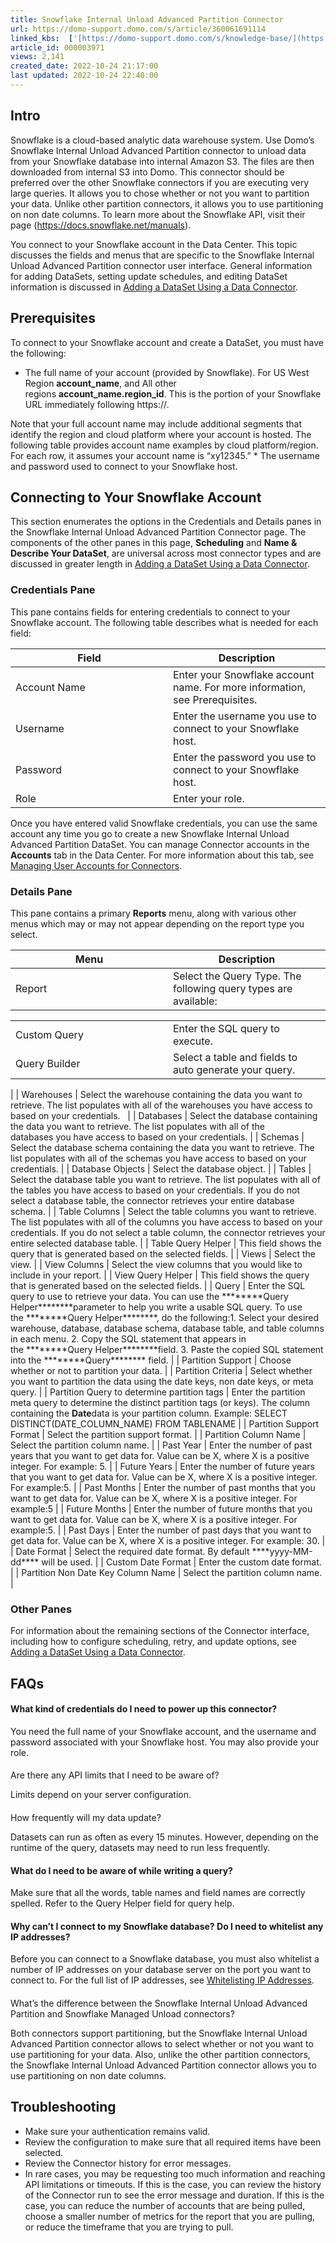 ```yaml
---
title: Snowflake Internal Unload Advanced Partition Connector
url: https://domo-support.domo.com/s/article/360061691114
linked_kbs:  ['[https://domo-support.domo.com/s/knowledge-base/](https://domo-support.domo.com/s/knowledge-base/)', '[https://domo-support.domo.com/s/](https://domo-support.domo.com/s/)', '[https://domo-support.domo.com/s/topic/0TO5w000000ZammGAC](https://domo-support.domo.com/s/topic/0TO5w000000ZammGAC)', '[https://domo-support.domo.com/s/topic/0TO5w000000ZanLGAS](https://domo-support.domo.com/s/topic/0TO5w000000ZanLGAS)', '[https://domo-support.domo.com/s/topic/0TO5w000000ZapAGAS](https://domo-support.domo.com/s/topic/0TO5w000000ZapAGAS)', '[https://domo-support.domo.com/s/article/360042926274](https://domo-support.domo.com/s/article/360042926274)', '[https://domo-support.domo.com/s/article/360042926054](https://domo-support.domo.com/s/article/360042926054)', '[https://domo-support.domo.com/s/article/360043630093](https://domo-support.domo.com/s/article/360043630093)', '[https://domo-support.domo.com/s/article/360061691114](https://domo-support.domo.com/s/article/360061691114)', '[https://domo-support.domo.com/s/topic/0TO5w000000ZapAGAS/partition-connectors](https://domo-support.domo.com/s/topic/0TO5w000000ZapAGAS/partition-connectors)', '[https://domo-support.domo.com/s/article/360043429933](https://domo-support.domo.com/s/article/360043429933)', '[https://domo-support.domo.com/s/article/360043429953](https://domo-support.domo.com/s/article/360043429953)', '[https://domo-support.domo.com/s/article/360042925494](https://domo-support.domo.com/s/article/360042925494)', '[https://domo-support.domo.com/s/article/4408174643607](https://domo-support.domo.com/s/article/4408174643607)', '[https://domo-support.domo.com/s/article/360043429913](https://domo-support.domo.com/s/article/360043429913)', '[https://domo-support.domo.com/s/login/](https://domo-support.domo.com/s/login/)']
article_id: 000003971
views: 2,141
created_date: 2022-10-24 21:17:00
last updated: 2022-10-24 22:40:00
---
```




Intro
-----


Snowflake is a cloud-based analytic data warehouse system. Use Domo's Snowflake Internal Unload Advanced Partition connector to unload data from your Snowflake database into internal Amazon S3. The files are then downloaded from internal S3 into Domo. This connector should be preferred over the other Snowflake connectors if you are executing very large queries. It allows you to chose whether or not you want to partition your data. Unlike other partition connectors, it allows you to use partitioning on non date columns. To learn more about the Snowflake API, visit their page ([https://docs.snowflake.net/manuals](https://docs.snowflake.net/manuals "https://docs.snowflake.net/manuals")).


You connect to your Snowflake account in the Data Center. This topic discusses the fields and menus that are specific to the Snowflake Internal Unload Advanced Partition connector user interface. General information for adding DataSets, setting update schedules, and editing DataSet information is discussed in [Adding a DataSet Using a Data Connector](/s/article/360042926274).


Prerequisites
-------------


To connect to your Snowflake account and create a DataSet, you must have the following:


* The full name of your account (provided by Snowflake). For US West Region **account\_name**, and All other regions **account\_name.region\_id**. This is the portion of your Snowflake URL immediately following https://.  
  
Note that your full account name may include additional segments that identify the region and cloud platform where your account is hosted. The following table provides account name examples by cloud platform/region. For each row, it assumes your account name is "xy12345."
* The username and password used to connect to your Snowflake host.


Connecting to Your Snowflake Account
------------------------------------


This section enumerates the options in the Credentials and Details panes in the Snowflake Internal Unload Advanced Partition Connector page. The components of the other panes in this page, **Scheduling** and **Name & Describe Your DataSet**, are universal across most connector types and are discussed in greater length in [Adding a DataSet Using a Data Connector](/s/article/360042926274).


### Credentials Pane


This pane contains fields for entering credentials to connect to your Snowflake account. The following table describes what is needed for each field:




| Field | Description |
| --- | --- |
| Account Name | Enter your Snowflake account name. For more information, see Prerequisites.  |
| Username | Enter the username you use to connect to your Snowflake host. |
| Password | Enter the password you use to connect to your Snowflake host. |
| Role | Enter your role. |


Once you have entered valid Snowflake credentials, you can use the same account any time you go to create a new Snowflake Internal Unload Advanced Partition DataSet. You can manage Connector accounts in the **Accounts** tab in the Data Center. For more information about this tab, see [Managing User Accounts for Connectors](/s/article/360042926054).


### Details Pane


This pane contains a primary **Reports** menu, along with various other menus which may or may not appear depending on the report type you select.




| Menu | Description |
| --- | --- |
| Report | Select the Query Type. The following query types are available:

|  |  |
| --- | --- |
| Custom Query | Enter the SQL query to execute. |
| Query Builder | Select a table and fields to auto generate your query. |

 |
| Warehouses | Select the warehouse containing the data you want to retrieve. The list populates with all of the warehouses you have access to based on your credentials.   |
| Databases | Select the database containing the data you want to retrieve. The list populates with all of the databases you have access to based on your credentials. |
| Schemas | Select the database schema containing the data you want to retrieve. The list populates with all of the schemas you have access to based on your credentials. |
| Database Objects | Select the database object. |
| Tables | Select the database table you want to retrieve. The list populates with all of the tables you have access to based on your credentials. If you do not select a database table, the connector retrieves your entire database schema. |
| Table Columns | Select the table columns you want to retrieve. The list populates with all of the columns you have access to based on your credentials. If you do not select a table column, the connector retrieves your entire selected database table. |
| Table Query Helper | This field shows the query that is generated based on the selected fields. |
| Views | Select the view. |
| View Columns | Select the view columns that you would like to include in your report. |
| View Query Helper | This field shows the query that is generated based on the selected fields. |
| Query | Enter the SQL query to use to retrieve your data. You can use the ********Query Helper********parameter to help you write a usable SQL query. To use the ********Query Helper********, do the following:1. Select your desired warehouse, database, database schema, database table, and table columns in each menu.
2. Copy the SQL statement that appears in the ********Query Helper********field.
3. Paste the copied SQL statement into the ********Query******** field.
 |
| Partition Support | Choose whether or not to partition your data. |
| Partition Criteria | Select whether you want to partition the data using the date keys, non date keys, or meta query. |
| Partition Query to determine partition tags | Enter the partition meta query to determine the distinct partition tags (or keys). The column containing the **Date**data is your partition column.
Example: SELECT DISTINCT(DATE\_COLUMN\_NAME) FROM TABLENAME |
| Partition Support Format | Select the partition support format. |
| Partition Column Name | Select the partition column name. |
| Past Year | Enter the number of past years that you want to get data for. Value can be X, where X is a positive integer. For example: 5. |
| Future Years | Enter the number of future years that you want to get data for. Value can be X, where X is a positive integer. For example:5. |
| Past Months | Enter the number of past months that you want to get data for. Value can be X, where X is a positive integer. For example:5 |
| Future Months | Enter the number of future months that you want to get data for. Value can be X, where X is a positive integer. For example:5. |
| Past Days | Enter the number of past days that you want to get data for. Value can be X, where X is a positive integer. For example: 30. |
| Date Format | Select the required date format. By default ****yyyy-MM-dd**** will be used. |
| Custom Date Format | Enter the custom date format. |
| Partition Non Date Key Column Name | Select the partition column name. |


### Other Panes


For information about the remaining sections of the Connector interface, including how to configure scheduling, retry, and update options, see [Adding a DataSet Using a Data Connector](/s/article/360042926274).


FAQs
----



#### What kind of credentials do I need to power up this connector?


You need the full name of your Snowflake account, and the username and password associated with your Snowflake host. You may also provide your role.





#### 
Are there any API limits that I need to be aware of?


Limits depend on your server configuration.





#### 
How frequently will my data update?


Datasets can run as often as every 15 minutes. However, depending on the runtime of the query, datasets may need to run less frequently.





#### What do I need to be aware of while writing a query?


Make sure that all the words, table names and field names are correctly spelled. Refer to the Query Helper field for query help. 





#### Why can't I connect to my Snowflake database? Do I need to whitelist any IP addresses?


Before you can connect to a Snowflake database, you must also whitelist a number of IP addresses on your database server on the port you want to connect to. For the full list of IP addresses, see [Whitelisting IP Addresses](/s/article/360043630093).





#### 
What's the difference between the Snowflake Internal Unload Advanced Partition and Snowflake Managed Unload connectors?


Both connectors support partitioning, but the Snowflake Internal Unload Advanced Partition connector allows to select whether or not you want to use partitioning for your data. Also, unlike the other partition connectors, the Snowflake Internal Unload Advanced Partition connector allows you to use partitioning on non date columns.



Troubleshooting
---------------


* Make sure your authentication remains valid.
* Review the configuration to make sure that all required items have been selected.
* Review the Connector history for error messages.
* In rare cases, you may be requesting too much information and reaching API limitations or timeouts. If this is the case, you can review the history of the Connector run to see the error message and duration. If this is the case, you can reduce the number of accounts that are being pulled, choose a smaller number of metrics for the report that you are pulling, or reduce the timeframe that you are trying to pull.
